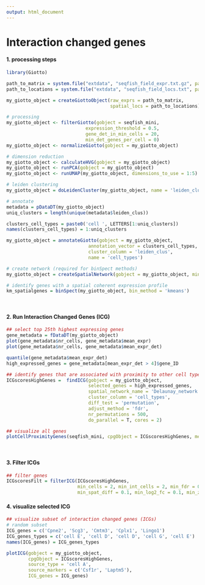 ```yaml
---
output: html_document
---
```



# Interaction changed genes

#### 1. processing steps
```r
library(Giotto)

path_to_matrix = system.file("extdata", "seqfish_field_expr.txt.gz", package = 'Giotto')
path_to_locations = system.file("extdata", "seqfish_field_locs.txt", package = 'Giotto')

my_giotto_object = createGiottoObject(raw_exprs = path_to_matrix,
                                      spatial_locs = path_to_locations)

# processing
my_giotto_object <- filterGiotto(gobject = seqfish_mini, 
                             expression_threshold = 0.5, 
                             gene_det_in_min_cells = 20, 
                             min_det_genes_per_cell = 0)
my_giotto_object <- normalizeGiotto(gobject = my_giotto_object)

# dimension reduction
my_giotto_object <- calculateHVG(gobject = my_giotto_object)
my_giotto_object <- runPCA(gobject = my_giotto_object)
my_giotto_object <- runUMAP(my_giotto_object, dimensions_to_use = 1:5)

# leiden clustering
my_giotto_object = doLeidenCluster(my_giotto_object, name = 'leiden_clus')

# annotate
metadata = pDataDT(my_giotto_object)
uniq_clusters = length(unique(metadata$leiden_clus))

clusters_cell_types = paste0('cell ', LETTERS[1:uniq_clusters])
names(clusters_cell_types) = 1:uniq_clusters

my_giotto_object = annotateGiotto(gobject = my_giotto_object, 
                              annotation_vector = clusters_cell_types, 
                              cluster_column = 'leiden_clus', 
                              name = 'cell_types')

# create network (required for binSpect methods)
my_giotto_object = createSpatialNetwork(gobject = my_giotto_object, minimum_k = 2)

# identify genes with a spatial coherent expression profile
km_spatialgenes = binSpect(my_giotto_object, bin_method = 'kmeans')
```

$~$


#### 2. Run Interaction Changed Genes (ICG)
```r

## select top 25th highest expressing genes
gene_metadata = fDataDT(my_giotto_object)
plot(gene_metadata$nr_cells, gene_metadata$mean_expr)
plot(gene_metadata$nr_cells, gene_metadata$mean_expr_det)

quantile(gene_metadata$mean_expr_det)
high_expressed_genes = gene_metadata[mean_expr_det > 4]$gene_ID

## identify genes that are associated with proximity to other cell types
ICGscoresHighGenes =  findICG(gobject = my_giotto_object,
                              selected_genes = high_expressed_genes,
                              spatial_network_name = 'Delaunay_network',
                              cluster_column = 'cell_types',
                              diff_test = 'permutation',
                              adjust_method = 'fdr',
                              nr_permutations = 500,
                              do_parallel = T, cores = 2)

## visualize all genes
plotCellProximityGenes(seqfish_mini, cpgObject = ICGscoresHighGenes, method = 'dotplot')
```

$~$

#### 3. Filter ICGs
```r
## filter genes
ICGscoresFilt = filterICG(ICGscoresHighGenes, 
                          min_cells = 2, min_int_cells = 2, min_fdr = 0.1,
                          min_spat_diff = 0.1, min_log2_fc = 0.1, min_zscore = 1)


```


#### 4. visualize selected ICG
```r

## visualize subset of interaction changed genes (ICGs)
# random subset
ICG_genes = c('Cpne2', 'Scg3', 'Cmtm3', 'Cplx1', 'Lingo1')
ICG_genes_types = c('cell E', 'cell D', 'cell D', 'cell G', 'cell E')
names(ICG_genes) = ICG_genes_types

plotICG(gobject = my_giotto_object,
        cpgObject = ICGscoresHighGenes,
        source_type = 'cell A',
        source_markers = c('Csf1r', 'Laptm5'),
        ICG_genes = ICG_genes)
```



